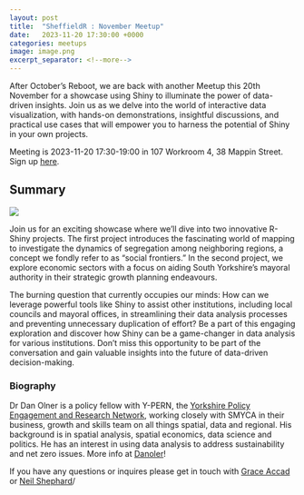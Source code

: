 ```yaml
---
layout: post
title:  "SheffieldR : November Meetup"
date:   2023-11-20 17:30:00 +0000
categories: meetups
image: image.png
excerpt_separator: <!--more-->
---
```


After October's Reboot, we are back with another Meetup this 20th November for a showcase using Shiny to illuminate the
power of data-driven insights. Join us as we delve into the world of interactive data visualization, with hands-on
demonstrations, insightful discussions, and practical use cases that will empower you to harness the potential of Shiny
in your own projects.

Meeting is 2023-11-20 17:30-19:00 in 107 Workroom 4, 38 Mappin Street. Sign up
[here](https://www.meetup.com/sheffieldr-sheffield-r-users-group/events/297112060/).

<!--more-->

## Summary

![](image.png)

Join us for an exciting showcase where we'll dive into two innovative R-Shiny projects. The first project introduces the
fascinating world of mapping to investigate the dynamics of segregation among neighboring regions, a concept we fondly
refer to as "social frontiers." In the second project, we explore economic sectors with a focus on aiding South
Yorkshire's mayoral authority in their strategic growth planning endeavours.

The burning question that currently occupies our minds: How can we leverage powerful tools like Shiny to assist other
institutions, including local councils and mayoral offices, in streamlining their data analysis processes and preventing
unnecessary duplication of effort? Be a part of this engaging exploration and discover how Shiny can be a game-changer
in data analysis for various institutions. Don't miss this opportunity to be part of the conversation and gain valuable
insights into the future of data-driven decision-making.

### Biography

Dr Dan Olner is a policy fellow with Y-PERN, the [Yorkshire Policy Engagement and Research
Network](https://www.sheffield.ac.uk/city-region/community-relations/yorkshire-humber-policy-engagement-research-network-y-pern),
working closely with SMYCA in their business, growth and skills team on all things spatial, data and regional. His
background is in spatial analysis, spatial economics, data science and politics. He has an interest in using data
analysis to address sustainability and net zero issues. More info at [Danoler](https://danolner.net)!

If you have any questions or inquires please get in touch with [Grace Accad](mailto:g.accad@sheffield.ac.uk) or [Neil
Shephard](mailto:n.shephard@sheffield.ac.uk)/
